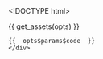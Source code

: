 <!DOCTYPE html>
<html>
  <head>
    <meta http-equiv="Content-Type" content="text/html; charset=utf-8"/>

    <title>{{  opts$params$title  }}</title>

    {{  get_assets(opts)  }}

  </head>

  <body>
    <script type="text/javascript">
    (function() {
      var cell_height, cell_width, col_group_scale_range, col_group_widths, col_group_x_values, color_scale, data, decimal_format, g_col_group, g_col_group_names, g_col_names, g_row_names, g_rows, get_row, i, plot, row_names, row_width;
    
      decimal_format = d3.format(".2f");
    
      data = {{ get_data_as_json(opts) }};
    
      color_scale = {{ get_d3_color_scale(opts) }};
    
      cell_width = {{ opts$params$cell_width }};
    
      cell_height = {{ opts$params$cell_height }};
    
      row_names = {{ get_row_names_param(opts) }};
    
      plot = append_plot({
        width: 1500,
        height: 2000,
        padding: {{ get_padding_param(opts) }},
        title: "{{  opts$params$title  }}",
        xlab: "{{  opts$params$xlab  }}",
        ylab: "{{  opts$params$ylab  }}"
      });
    
      g_col_group = plot.selectAll(".col_group").data(data).enter().append("g").attr("class", "col_group");
    
      if ({{ toJSON(opts$params$show_col_names) }} != null) {
        g_col_names = g_col_group.selectAll(".col_name").data(function(d) {
          return d.col_names;
        }).enter().append("text").attr({
          "class": "col_name",
          "x": function(d, i) {
            return cell_width * i;
          },
          "y": 6,
          "dy": "-.5em",
          "dx": ".4em",
          "text-anchor": "start"
        }).text(function(d) {
          return d;
        });
      }
    
      get_row = function(row) {
        var cell;
        return cell = d3.select(this).selectAll(".cell").data(row.row_values).enter().append("rect").attr({
          "class": "cell",
          "x": function(d, i) {
            return cell_width * i;
          },
          "width": cell_width,
          "height": cell_height
        }).style("fill", function(d) {
          return color_scale(d.cell_value);
        }).on("mouseover", function() {
          var $col_group, $current_row, $rows, cell_index, cell_value, col_name, row_index, row_name, title;
          $col_group = $(this).closest(".col_group");
          $rows = $col_group.find(".row");
          $current_row = $(this).closest(".row");
          row_index = $rows.index($current_row);
          row_name = row_names[row_index];
          cell_index = $current_row.find(".cell").index($(this));
          col_name = d3.select($col_group[0]).data()[0].col_names[cell_index];
          cell_value = decimal_format(d3.select(this).data()[0].cell_value);
          title = "" + row_name + "<br>                    " + col_name + "<br>                    <strong>" + cell_value + "</strong>";
          $(this).tooltip({
            title: title,
            html: true,
            container: "body",
            placement: "top"
          });
          return $(this).tooltip('show');
        });
      };
    
      g_rows = g_col_group.selectAll(".row").data(function(d) {
        return d.col_values;
      }).enter().append("g").attr("class", "row").attr("transform", function(d, i) {
        return "translate(0," + (cell_height * i) + ")";
      }).each(get_row);
    
      g_row_names = g_col_group.filter(function(d, i) {
        return i === 0;
      }).append("g");
    
      if ({{ toJSON(opts$params$show_row_names) }} != null) {
        g_row_names.selectAll(".row_name").data(function() {
          return row_names;
        }).enter().append("text").attr("y", function(d, i) {
          return cell_height * i;
        }).attr("dy", "1em").attr("class", "row_name").text(function(d) {
          return d;
        });
      }
    
      col_group_widths = g_col_group[0].map(function(col_group) {
        return col_group.getBBox().width;
      });
    
      if (data.length > 1) {
        g_col_group_names = g_col_group.append("text").attr({
          "x": function(d, i) {
            return col_group_widths[i] / 2;
          },
          "y": "-2em",
          "text-anchor": "middle",
          "class": "col_group_name"
        }).text(function(d) {
          return d.col_group_name;
        });
      }
    
      col_group_x_values = [];
    
      i = 0;
    
      while (i < col_group_widths.length) {
        if (i === 0) {
          col_group_x_values[0] = 12;
        } else {
          col_group_x_values[i] = col_group_x_values[i - 1] + col_group_widths[i - 1] + 12;
        }
        i++;
      }
    
      col_group_scale_range = [0, d3.sum(col_group_widths.slice(0, col_group_widths.length - 1)) + 24];
    
      plot.scales.col_group = d3.scale.linear().domain([0, d3.max(col_group_x_values)]).range(col_group_scale_range);
    
      g_col_group.attr("transform", function(d, i) {
        return "translate(" + (plot.scales.col_group(col_group_x_values[i])) + ",0)";
      });
    
      row_width = g_row_names.node().getBBox().width;
    
      g_row_names.selectAll("text").attr({
        "x": -12.,
        "text-anchor": "end"
      });
    
    }).call(this);

    </script>
    <div class = "code">
    {{  opts$params$code  }}
    </div>
  </body>
</html>
